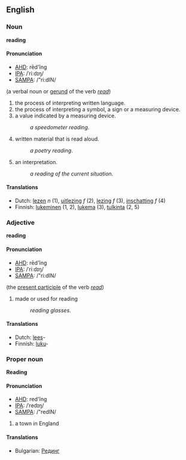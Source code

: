 ==English==
===Noun===
'''reading'''

====Pronunciation====
*[[w:AHD|AHD]]: rēd'ĭng
*[[w:IPA|IPA]]: /ˈriːdɪŋ/
*[[w:SAMPA|SAMPA]]: /"ri:dIN/

(a verbal noun or [[gerund]] of the verb ''[[read]]'')
#the process of interpreting written language.
#the process of interpreting a symbol, a sign or a measuring device.
#a value indicated by a measuring device.
#:''a speedometer reading''.
#written material that is read aloud.
#:''a poetry reading''.
#an interpretation. 
#:''a reading of the current situation''.

====Translations====
*Dutch: [[lezen]] ''n'' (1), [[uitlezing]] ''f'' (2), [[lezing]] ''f'' (3), [[inschatting]] ''f'' (4)
*Finnish: [[lukeminen]] (1, 2), [[lukema]] (3), [[tulkinta]] (2, 5)

===Adjective===
'''reading'''

====Pronunciation====
*[[w:AHD|AHD]]: rēd'ĭng
*[[w:IPA|IPA]]: /ˈriːdɪŋ/
*[[w:SAMPA|SAMPA]]: /"ri:dIN/

(the [[present participle]] of the verb ''[[read]]'')
#made or used for reading
#:''reading glasses''.

====Translations====
*Dutch: [[lees]]-
*Finnish: [[luku]]-

===Proper noun===
'''Reading'''

====Pronunciation====
*[[w:AHD|AHD]]: red'ĭng
*[[w:IPA|IPA]]: /ˈredɪŋ/
*[[w:SAMPA|SAMPA]]: /"redIN/

# a town in England

====Translations====

*Bulgarian: [[Рединг]]